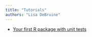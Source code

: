 ```yaml
---
title: "Tutorials"
authors: "Lisa DeBruine"
---
```


* [Your first R package with unit tests](packages.html)